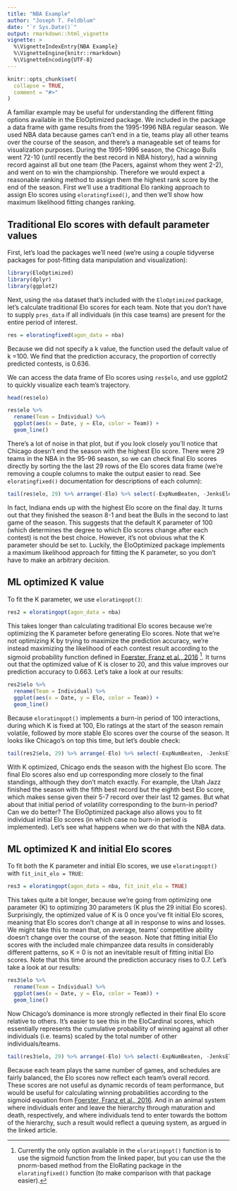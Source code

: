 ```yaml
---
title: "NBA Example"
author: "Joseph T. Feldblum"
date: "`r Sys.Date()`"
output: rmarkdown::html_vignette
vignette: >
  %\VignetteIndexEntry{NBA Example}
  %\VignetteEngine{knitr::rmarkdown}
  %\VignetteEncoding{UTF-8}
---
```


```r
knitr::opts_chunk$set(
  collapse = TRUE,
  comment = "#>"
)
```

A familiar example may be useful for understanding the different fitting options available in the EloOptimized package.  We included in the package a data frame with game results from the 1995-1996 NBA regular season.  We used NBA data because games can't end in a tie, teams play all other teams over the course of the season, and there's a manageable set of teams for visualization purposes.  During the 1995-1996 season, the Chicago Bulls went 72-10 (until recently the best record in NBA history), had a winning record against all but one team (the Pacers, against whom they went 2-2), and went on to win the championship.  Therefore we would expect a reasonable ranking method to assign them the highest rank score by the end of the season.  First we'll use a traditional Elo ranking approach to assign Elo scores using `eloratingfixed()`, and then we'll show how maximum likelihood fitting changes ranking.

## Traditional Elo scores with default parameter values

First, let's load the packages we'll need (we're using a couple tidyverse packages for post-fitting data manipulation and visualization):

```r
library(EloOptimized)
library(dplyr)
library(ggplot2)
```

Next, using the `nba` dataset that's included with the `EloOptimized` package, let's calculate traditional Elo scores for each team.  Note that you don't have to supply `pres_data` if all individuals (in this case teams) are present for the entire period of interest.

```r
res = eloratingfixed(agon_data = nba)
```

Because we did not specify a k value, the function used the default value of k =100. We find that the prediction accuracy, the proportion of correctly predicted contests, is 0.636.  

We can access the data frame of Elo scores using `res$elo`, and use ggplot2 to quickly visualize each team's trajectory.

```r
head(res$elo)

res$elo %>%
  rename(Team = Individual) %>%
  ggplot(aes(x = Date, y = Elo, color = Team)) + 
  geom_line()
```

There's a lot of noise in that plot, but if you look closely you'll notice that Chicago doesn't end the season with the highest Elo score.  There were 29 teams in the NBA in the 95-96 season, so we can check final Elo scores directly by sorting the the last 29 rows of the Elo scores data frame (we're removing a couple columns to make the output easier to read.  See `eloratingfixed()` documentation for descriptions of each column):

```r
tail(res$elo, 29) %>% arrange(-Elo) %>% select(-ExpNumBeaten, -JenksEloCardinal)
```

In fact, Indiana ends up with the highest Elo score on the final day.  It turns out that they finished the season 8-1 and beat the Bulls in the second to last game of the season.  This suggests that the default K parameter of 100 (which determines the degree to which Elo scores change after each contest) is not the best choice.  However, it's not obvious what the K parameter should be set to.  Luckily, the EloOptimized package implements a maximum likelihood approach for fitting the K parameter, so you don't have to make an arbitrary decision.

## ML optimized K value

To fit the K parameter, we use `eloratingopt()`:

```r
res2 = eloratingopt(agon_data = nba)
```

This takes longer than calculating traditional Elo scores because we're optimizing the K parameter before generating Elo scores.  Note that we're not optimizing K by trying to maximize the prediction accuracy, we're instead maximizing the likelihood of each contest result according to the sigmoid probability function defined in [Foerster, Franz et al., 2016](https://www.nature.com/articles/srep35404) [^1].  It turns out that the optimized value of K is closer to 20, and this value improves our prediction accuracy to 0.663.  Let's take a look at our results:

```r
res2$elo %>%
  rename(Team = Individual) %>%
  ggplot(aes(x = Date, y = Elo, color = Team)) + 
  geom_line()
```

Because `eloratingopt()` implements a burn-in period of 100 interactions, during which K is fixed at 100, Elo ratings at the start of the season remain volatile, followed by more stable Elo scores over the course of the season.  It looks like Chicago's on top this time, but let's double check:

```r
tail(res2$elo, 29) %>% arrange(-Elo) %>% select(-ExpNumBeaten, -JenksEloCardinal)
```

With K optimized, Chicago ends the season with the highest Elo score.  The final Elo scores also end up corresponding more closely to the final standings, although they don't match exactly.  For example, the Utah Jazz finished the season with the fifth best record but the eighth best Elo score, which makes sense given their 5-7 record over their last 12 games.  But what about that initial period of volatility corresponding to the burn-in period?  Can we do better?  The EloOptimized package also allows you to fit individual initial Elo scores (in which case no burn-in period is implemented).  Let's see what happens when we do that with the NBA data.

## ML optimized K and initial Elo scores

To fit both the K parameter and initial Elo scores, we use `eloratingopt()` with `fit_init_elo = TRUE`:

```r
res3 = eloratingopt(agon_data = nba, fit_init_elo = TRUE)
```

This takes quite a bit longer, because we're going from optimizing one parameter (K) to optimizing 30 parameters (K plus the 29 initial Elo scores). Surprisingly, the optimized value of K is 0 once you've fit initial Elo scores, meaning that Elo scores don't change at all in response to wins and losses.  We might take this to mean that, on average, teams' competitive ability doesn't change over the course of the season.  Note that fitting initial Elo scores with the included male chimpanzee data results in considerably different patterns, so K = 0 is not an inevitable result of fitting initial Elo scores.  Note that this time around the prediction accuracy rises to 0.7.  Let's take a look at our results: 

```r
res3$elo %>%
  rename(Team = Individual) %>%
  ggplot(aes(x = Date, y = Elo, color = Team)) + 
  geom_line()
```

Now Chicago's dominance is more strongly reflected in their final Elo score relative to others.  It's easier to see this in the EloCardinal scores, which essentially represents the cumulative probability of winning against all other individuals (i.e. teams) scaled by the total number of other individuals/teams.

```r
tail(res3$elo, 29) %>% arrange(-Elo) %>% select(-ExpNumBeaten, -JenksEloCardinal)
```

Because each team plays the same number of games, and schedules are fairly balanced, the Elo scores now reflect each team's overall record.  These scores are not useful as dynamic records of team performance, but would be useful for calculating winning probabilities according to the sigmoid equation from [Foerster, Franz et al., 2016](https://www.nature.com/articles/srep35404).  And in an animal system where individuals enter and leave the hierarchy through maturation and death, respectively, and where individuals tend to enter towards the bottom of the hierarchy, such a result would reflect a queuing system, as argued in the linked article.  

[^1]: Currently the only option available in the `eloratingopt()` function is to use the sigmoid function from the linked paper, but you can use the the pnorm-based method from the EloRating package in the `eloratingfixed()` function (to make comparison with that package easier).